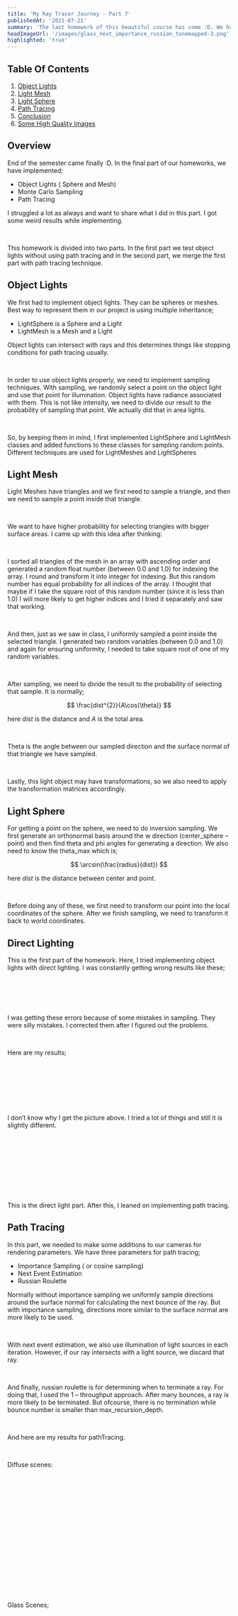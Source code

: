 ```yaml
---
title: 'My Ray Tracer Journey - Part 7'
publishedAt: '2021-07-21'
summary: 'The last homework of this beautiful course has come :D. We have implemented object lights, Monte Carlo Sampling and Path Tracing.'
headImageUrl: '/images/glass_next_importance_russian_tonemapped-3.png'
highlighted: 'true'
---
```


## Table Of Contents

1. [Object Lights](/blog/my-ray-tracer-journey-8#object-lights)
2. [Light Mesh](/blog/my-ray-tracer-journey-8#light-mesh)
3. [Light Sphere](/blog/my-ray-tracer-journey-8#light-sphere)
4. [Path Tracing](/blog/my-ray-tracer-journey-8#path-tracing)
5. [Conclusion](/blog/my-ray-tracer-journey-8#conclusion)
6. [Some High Quality Images](/blog/my-ray-tracer-journey-8#some-high-quality-images)

## Overview

End of the semester came finally :D. In the final part of our
homeworks, we have implemented;

- Object Lights ( Sphere and Mesh)
- Monte Carlo Sampling
- Path Tracing

I struggled a lot as always and want to share what I did in this
part. I got some weird results while implementing.

<br/>

This homework is divided into two parts. In the first part we
test object lights without using path tracing and in the second
part, we merge the first part with path tracing technique.

## Object Lights

We first had to implement object lights. They can be spheres or meshes.
Best way to represent them in our project is using multiple inheritance;

- LightSphere is a Sphere and a Light
- LightMesh is a Mesh and a Light

Object lights can intersect with rays and this determines things
like stopping conditions for path tracing usually.

<br/>

In order to use object lights properly, we need to implement
sampling techniques. With sampling, we randomly select a point
on the object light and use that point for illumination. Object
lights have radiance associated with them. This is not like intensity,
we need to divide our result to the probability of sampling that point.
We actually did that in area lights.

<br/>

So, by keeping them in mind, I first implemented LightSphere and
LightMesh classes and added functions to these classes for sampling
random points. Different techniques are used for LightMeshes and
LightSpheres

## Light Mesh

Light Meshes have triangles and we first need to sample a triangle,
and then we need to sample a point inside that triangle.

<br/>

We want to have higher probability for selecting triangles with bigger
surface areas. I came up with this idea after thinking:

<br/>

I sorted all triangles of the mesh in an array with ascending order
and generated a random float number (between 0.0 and 1.0) for indexing
the array. I round and transform it into integer for indexing. But
this random number has equal probability for all indices of the array.
I thought that maybe if I take the square root of this random number
(since it is less than 1.0) I will more likely to get higher indices
and I tried it separately and saw that working.

<br/>

And then, just as we saw in class, I uniformly sampled a point inside
the selected triangle. I generated two random variables (between 0.0 and 1.0)
and again for ensuring uniformity, I needed to take square root of one of my
random variables.

<br/>

After sampling, we need to divide the result to the probability of selecting
that sample. It is normally;

$$
    \frac{dist^{2}}{A\cos(\theta)}
$$

here $dist$ is the distance and $A$ is the total area.

<br/>

Theta is the angle between our sampled direction
and the surface normal of that triangle we have sampled.

<br/>

Lastly, this light object may have transformations, so
we also need to apply the transformation matrices accordingly.

## Light Sphere

For getting a point on the sphere, we need to do inversion
sampling. We first generate an orthonormal basis around the
w direction (center_sphere – point) and then find theta and
phi angles for generating a direction. We also need to know
the theta_max which is;

$$
    \arcsin(\frac{radius}{dist})
$$

here $dist$ is the distance between center and point.

<br/>

Before doing any of these, we first need to transform
our point into the local coordinates of the sphere. After
we finish sampling, we need to transform it back to world
coordinates.

## Direct Lighting

This is the first part of the homework. Here, I tried
implementing object lights with direct lighting. I was
constantly getting wrong results like these;

<br/>
<ApiImage alt="cornellbox_jaroslav_diffuse_area_tonemapped_wrongnormals" src="/images/cornellbox_jaroslav_diffuse_area_tonemapped_wrongnormals.png" heigth="100%" width="100%" caption="wrong normals 1"/>
<br/>

<br/>
<ApiImage alt="cornellbox_jaroslav_glossy_area_small_tonemappedweird" src="/images/cornellbox_jaroslav_glossy_area_small_tonemappedweird.png" heigth="100%" width="100%" caption="wrong normals and points"/>
<br/>

I was getting these errors because of some mistakes in sampling.
They were silly mistakes. I corrected them after I figured out the problems.

<br/>

Here are my results;

<br/>
<ApiImage alt="cornellbox_jaroslav_diffuse_area_tonemapped" src="/images/cornellbox_jaroslav_diffuse_area_tonemapped.png" heigth="100%" width="100%" caption="cornellbox_jaroslav_diffuse_area.png 7.724s"/>
<br/>

<br/>
<ApiImage alt="cornellbox_jaroslav_diffuse_tonemapped" src="/images/cornellbox_jaroslav_diffuse_tonemapped.png" heigth="100%" width="100%" caption="cornellbox_jaroslav_diffuse.png 3.175s"/>
<br/>

<br/>
<ApiImage alt="cornellbox_jaroslav_glossy_area_ellipsoid" src="/images/cornellbox_jaroslav_glossy_area_ellipsoid.png" heigth="100%" width="100%" caption="cornellbox_jaroslav_glossy_area_ellipsoid.png 12.5748s"/>
<br/>

I don’t know why I get the picture above.
I tried a lot of things and still it is slightly different.

<br/>
<ApiImage alt="cornellbox_jaroslav_glossy_area_small" src="/images/cornellbox_jaroslav_glossy_area_small.png" heigth="100%" width="100%" caption="cornellbox_jaroslav_glossy_area_small.png 11.3462s"/>
<br/>

<br/>
<ApiImage alt="cornellbox_jaroslav_glossy_area_sphere-2" src="/images/cornellbox_jaroslav_glossy_area_sphere-2.png" heigth="100%" width="100%" caption="cornellbox_jaroslav_area_sphere.png 11.2202s"/>
<br/>

<br/>
<ApiImage alt="cornellbox_jaroslav_glossy_area_tonemapped" src="/images/cornellbox_jaroslav_glossy_area_tonemapped.png" heigth="100%" width="100%" caption="cornellbox_jaroslav_glossy_area.png 5.9284s"/>
<br/>

<br/>
<ApiImage alt="cornellbox_jaroslav_glossy_tonemapped" src="/images/cornellbox_jaroslav_glossy_tonemapped.png" heigth="100%" width="100%" caption="cornellbox_jaroslav_glossy.png 4.03642s"/>
<br/>

This is the direct light part. After this, I leaned on implementing path tracing.

## Path Tracing

In this part, we needed to make some additions to our cameras for
rendering parameters. We have three parameters for path tracing;

- Importance Sampling ( or cosine sampling)
- Next Event Estimation
- Russian Roulette

Normally without importance sampling we uniformly sample directions
around the surface normal for calculating the next bounce of the ray.
But with importance sampling, directions more similar to the surface
normal are more likely to be used.

<br/>

With next event estimation, we also use illumination of light sources
in each iteration. However, if our ray intersects with a light source,
we discard that ray.

<br/>

And finally, russian roulette is for determining when to terminate a ray.
For doing that, I used the 1 – throughput approach. After many bounces, a
ray is more likely to be terminated. But ofcourse, there is no termination
while bounce number is smaller than max_recursion_depth.

<br/>

And here are my results for pathTracing.

<br/>

Diffuse scenes:

<br/>
<ApiImage alt="diffuse_next_tonemapped" src="/images/diffuse_next_tonemapped.png" heigth="100%" width="100%" caption="diffuse_next.png 65.0967s"/>
<br/>

<br/>
<ApiImage alt="diffuse_next_russian_tonemapped" src="/images/diffuse_next_russian_tonemapped.png" heigth="100%" width="100%" caption="diffuse_next_russian.png 69.833s"/>
<br/>

<br/>
<ApiImage alt="diffuse_next_importance_tonemapped" src="/images/diffuse_next_importance_tonemapped.png" heigth="100%" width="100%" caption="diffuse_next_importance.png 68.7382s"/>
<br/>

<br/>
<ApiImage alt="diffuse_next_importance_russian_tonemapped" src="/images/diffuse_next_importance_russian_tonemapped.png" heigth="100%" width="100%" caption="diffuse_next_importance_russian.png 68.9622s"/>
<br/>

<br/>
<ApiImage alt="diffuse_tonemapped" src="/images/diffuse_tonemapped.png" heigth="100%" width="100%" caption="diffuse.png 21.6097s"/>
<br/>

<br/>
<ApiImage alt="diffuse_russian_tonemapped" src="/images/diffuse_russian_tonemapped.png" heigth="100%" width="100%" caption="diffuse_russian.png 22.5537s"/>
<br/>

<br/>
<ApiImage alt="diffuse_importance_tonemapped" src="/images/diffuse_importance_tonemapped.png" heigth="100%" width="100%" caption="diffuse_importance.png 21.6572s"/>
<br/>

<br/>
<ApiImage alt="diffuse_importance_russian_tonemapped" src="/images/diffuse_importance_russian_tonemapped.png" heigth="100%" width="100%" caption="diffuse_importance_russian.png 22.3172s"/>
<br/>

Glass Scenes;

<br/>
<ApiImage alt="glass_next_tonemapped" src="/images/glass_next_tonemapped.png" heigth="100%" width="100%" caption="glass_next.png 74.711s"/>
<br/>

<br/>
<ApiImage alt="glass_next_importance_tonemapped" src="/images/glass_next_importance_tonemapped.png" heigth="100%" width="100%" caption="glass_next_importance.png 79.2309s"/>
<br/>

<br/>
<ApiImage alt="glass_next_russian_tonemapped" src="/images/glass_next_russian_tonemapped.png" heigth="100%" width="100%" caption="glass_next_russian.png 80.177s"/>
<br/>

<br/>
<ApiImage alt="glass_next_importance_russian_tonemapped" src="/images/glass_next_importance_russian_tonemapped.png" heigth="100%" width="100%" caption="glass_next_importance_russian.png 79.3482s"/>
<br/>

<br/>
<ApiImage alt="glass_tonemapped" src="/images/glass_tonemapped.png" heigth="100%" width="100%" caption="glass.png 24.8241s"/>
<br/>

<br/>
<ApiImage alt="glass_importance_tonemapped" src="/images/glass_importance_tonemapped.png" heigth="100%" width="100%" caption="glass_importance.png 25.5334s"/>
<br/>

<br/>
<ApiImage alt="glass_russian_tonemapped" src="/images/glass_russian_tonemapped.png" heigth="100%" width="100%" caption="glass_russian 26.7866s"/>
<br/>

<br/>
<ApiImage alt="glass_importance_russian_tonemapped" src="/images/glass_importance_russian_tonemapped.png" heigth="100%" width="100%" caption="glass_importance_russian.png 26.2313s"/>
<br/>

## Conclusion

It has been a great semester for me. I have learnt a lot in this class.
Actually, it is the first time that I’m building this kind of a project.
I’ve also read blogs of classmates and learnt a lot from them.

<br/>

I also want to render veach ajar and sponza scenes but I was dealing with
bugs and did not have time. But I will definitely render them. I also want
to use some scenes which are uploaded on sketchfab. I also want to try them
with my raytracer.

<br/>
<ApiImage alt="veach_ajar_wrong.jpg" src="/images/veach_ajar_wrong.jpg" heigth="100%" width="100%" caption="veach_ajar_wrong.jpg"/>
<br/>

I’m trying to render veach ajar. I’m using low sample count for debugging purposes :D.
Once it is finished, I will post it here.

<br/>

And here it is :D

<br/>
<ApiImage alt="veachAjar.jpg" src="/images/veachAjar.jpg" heigth="100%" width="100%" caption="veachAjar Path traced -> 1 day 8 hours (1920 – 1080 6400 samples)"/>
<br/>

## Some High Quality Images

I can’t stop playing around with this :D. I have learnt how to use “screen” in
inek machines so I’m using our ineks for creating these images.

<br/>
<ApiImage alt="DiffusePathTracingCornellbox" src="/images/diffusepathtracing-1.jpg" heigth="100%" width="100%" caption="diffuseCornellbox.jpg 3 hours 11 minutes (2048 * 2048 -> 1000 samples)"/>
<br/>

<br/>
<ApiImage alt="GlassPathTracingCornellbox" src="/images/glass_next_importance_russian_tonemapped-3.png" heigth="100%" width="100%" caption="glassCornellbox.png 6 hours (2048 * 2048 -> 1000 samples)"/>
<br/>

This is the end of my journey. I'm really proud of this work of mine. It is the best but
my first real work. I love it :D